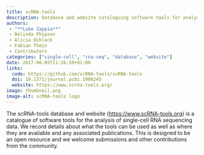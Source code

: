 ```yaml
---
title: scRNA-tools
description: Database and website cataloguing software tools for analysing single-cell RNA sequencing data
authors:
 - "**Luke Zappia**"
 - Belinda Phipson
 - Alicia Oshlack
 - Fabian Theis
 - Contributors
categories: ["single-cell", "rna-seq", "database", "website"]
date: 2017-06-05T11:26:59+01:00
links:
  code: https://github.com/scRNA-tools/scRNA-tools
  doi: 10.1371/journal.pcbi.1006245
  website: https://www.scrna-tools.org/
image: thumbnail.png
image-alt: scRNA-tools logo
---
```


The scRNA-tools database and website (<https://www.scRNA-tools.org>) is a catalogue of software tools for the analysis of single-cell RNA sequencing data.
We record details about what the tools can be used as well as where they are available and any associated publications.
This is designed to be an open resource and we welcome submissions and other contributions from the community.
